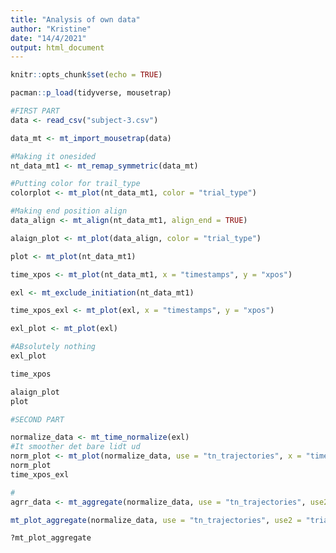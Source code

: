 ```yaml
---
title: "Analysis of own data"
author: "Kristine"
date: "14/4/2021"
output: html_document
---
```


```r
knitr::opts_chunk$set(echo = TRUE)

pacman::p_load(tidyverse, mousetrap)
```

```r

#FIRST PART 
data <- read_csv("subject-3.csv")

data_mt <- mt_import_mousetrap(data)

#Making it onesided
nt_data_mt1 <- mt_remap_symmetric(data_mt)

#Putting color for trail_type
colorplot <- mt_plot(nt_data_mt1, color = "trial_type")

#Making end position align 
data_align <- mt_align(nt_data_mt1, align_end = TRUE)

alaign_plot <- mt_plot(data_align, color = "trial_type")

plot <- mt_plot(nt_data_mt1)

time_xpos <- mt_plot(nt_data_mt1, x = "timestamps", y = "xpos")

exl <- mt_exclude_initiation(nt_data_mt1)

time_xpos_exl <- mt_plot(exl, x = "timestamps", y = "xpos")

exl_plot <- mt_plot(exl)

#ABsolutely nothing 
exl_plot

time_xpos

alaign_plot
plot
```



```r
#SECOND PART 

normalize_data <- mt_time_normalize(exl)
#It smoother det bare lidt ud 
norm_plot <- mt_plot(normalize_data, use = "tn_trajectories", x = "timestamps", y = "xpos")
norm_plot
time_xpos_exl

#
agrr_data <- mt_aggregate(normalize_data, use = "tn_trajectories", use2 = "trial_type")

mt_plot_aggregate(normalize_data, use = "tn_trajectories", use2 = "trial_type")

?mt_plot_aggregate
```
